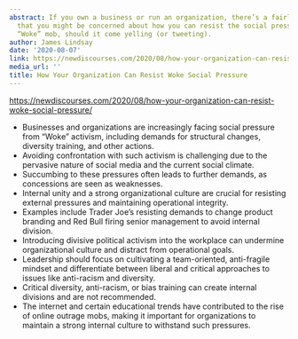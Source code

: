 ```yaml
---
abstract: If you own a business or run an organization, there’s a fairly good chance
  that you might be concerned about how you can resist the social pressure of the
  “Woke” mob, should it come yelling (or tweeting).
author: James Lindsay
date: '2020-08-07'
link: https://newdiscourses.com/2020/08/how-your-organization-can-resist-woke-social-pressure/
media_url: ''
title: How Your Organization Can Resist Woke Social Pressure
---
```

<https://newdiscourses.com/2020/08/how-your-organization-can-resist-woke-social-pressure/>

- Businesses and organizations are increasingly facing social pressure from "Woke" activism, including demands for structural changes, diversity training, and other actions.
- Avoiding confrontation with such activism is challenging due to the pervasive nature of social media and the current social climate.
- Succumbing to these pressures often leads to further demands, as concessions are seen as weaknesses.
- Internal unity and a strong organizational culture are crucial for resisting external pressures and maintaining operational integrity.
- Examples include Trader Joe's resisting demands to change product branding and Red Bull firing senior management to avoid internal division.
- Introducing divisive political activism into the workplace can undermine organizational culture and distract from operational goals.
- Leadership should focus on cultivating a team-oriented, anti-fragile mindset and differentiate between liberal and critical approaches to issues like anti-racism and diversity.
- Critical diversity, anti-racism, or bias training can create internal divisions and are not recommended.
- The internet and certain educational trends have contributed to the rise of online outrage mobs, making it important for organizations to maintain a strong internal culture to withstand such pressures.